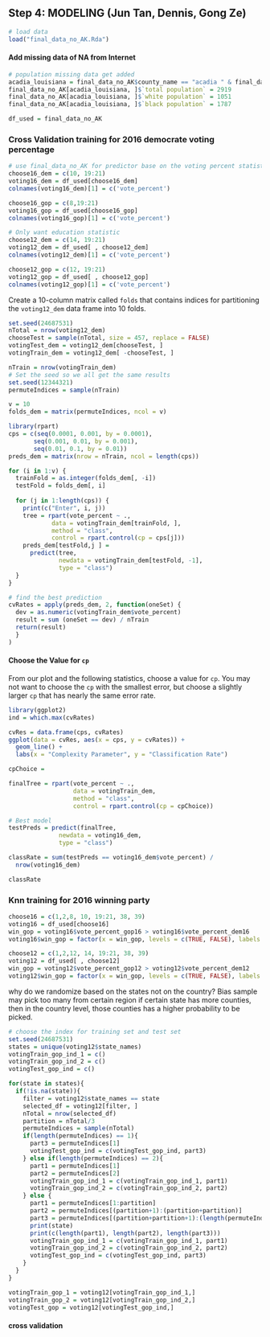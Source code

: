 
## Step 4: MODELING (Jun Tan, Dennis, Gong Ze)
```r
# load data
load("final_data_no_AK.Rda")
```


#### Add missing data of NA from Internet
```r
# population missing data get added 
acadia_louisiana = final_data_no_AK$county_name == "acadia " & final_data_no_AK$state_names == "louisiana"
final_data_no_AK[acadia_louisiana, ]$`total population` = 2919
final_data_no_AK[acadia_louisiana, ]$`white population` = 1051
final_data_no_AK[acadia_louisiana, ]$`black population` = 1787

df_used = final_data_no_AK
```


### Cross Validation training for 2016 democrate voting percentage
```r
# use final_data_no_AK for predictor base on the voting percent statistic from 12 with population feature. Voting percent statistic from 16 is used for Testing
choose16_dem = c(10, 19:21)
voting16_dem = df_used[choose16_dem]
colnames(voting16_dem)[1] = c('vote_percent')

choose16_gop = c(8,19:21)
voting16_gop = df_used[choose16_gop]
colnames(voting16_gop)[1] = c('vote_percent')

# Only want education statistic
choose12_dem = c(14, 19:21)
voting12_dem = df_used[ , choose12_dem]
colnames(voting12_dem)[1] = c('vote_percent')

choose12_gop = c(12, 19:21)
voting12_gop = df_used[ , choose12_gop]
colnames(voting12_gop)[1] = c('vote_percent')

```

Create a 10-column matrix called `folds` that contains indices for partitioning the `voting12_dem` data frame into 10 folds.

```r
set.seed(24687531)
nTotal = nrow(voting12_dem)
chooseTest = sample(nTotal, size = 457, replace = FALSE)
votingTest_dem = voting12_dem[chooseTest, ]
votingTrain_dem = voting12_dem[ -chooseTest, ]

nTrain = nrow(votingTrain_dem)
# Set the seed so we all get the same results
set.seed(12344321)
permuteIndices = sample(nTrain)

v = 10
folds_dem = matrix(permuteIndices, ncol = v)
```



```r
library(rpart)
cps = c(seq(0.0001, 0.001, by = 0.0001), 
       seq(0.001, 0.01, by = 0.001),
       seq(0.01, 0.1, by = 0.01))
preds_dem = matrix(nrow = nTrain, ncol = length(cps))

for (i in 1:v) {
  trainFold = as.integer(folds_dem[, -i])
  testFold = folds_dem[, i]
  
  for (j in 1:length(cps)) {
    print(c("Enter", i, j))
    tree = rpart(vote_percent ~ .,
            data = votingTrain_dem[trainFold, ], 
            method = "class",
            control = rpart.control(cp = cps[j]))
    preds_dem[testFold,j ] = 
      predict(tree, 
              newdata = votingTrain_dem[testFold, -1],
              type = "class")
  }
}
```


```r
# find the best prediction
cvRates = apply(preds_dem, 2, function(oneSet) {
  dev = as.numeric(votingTrain_dem$vote_percent)
  result = sum (oneSet == dev) / nTrain
  return(result)
  }
)
```


#### Choose the Value for `cp`

From our plot and the following statistics, choose a value for `cp`.  You may not want to choose the `cp` with the smallest error, but choose a slightly larger `cp` that has nearly the same error rate.

```r
library(ggplot2)
ind = which.max(cvRates)

cvRes = data.frame(cps, cvRates)
ggplot(data = cvRes, aes(x = cps, y = cvRates)) +
  geom_line() + 
  labs(x = "Complexity Parameter", y = "Classification Rate")
```


```r
cpChoice = 

finalTree = rpart(vote_percent ~ .,
                  data = votingTrain_dem, 
                  method = "class",
                  control = rpart.control(cp = cpChoice))

# Best model
testPreds = predict(finalTree, 
              newdata = voting16_dem,
              type = "class")

classRate = sum(testPreds == voting16_dem$vote_percent) / 
  nrow(voting16_dem)

classRate
```


### Knn training for 2016 winning party
```r
choose16 = c(1,2,8, 10, 19:21, 38, 39)
voting16 = df_used[choose16]
win_gop = voting16$vote_percent_gop16 > voting16$vote_percent_dem16
voting16$win_gop = factor(x = win_gop, levels = c(TRUE, FALSE), labels = c(1, 2))

choose12 = c(1,2,12, 14, 19:21, 38, 39)
voting12 = df_used[ , choose12]
win_gop = voting12$vote_percent_gop12 > voting12$vote_percent_dem12
voting12$win_gop = factor(x = win_gop, levels = c(TRUE, FALSE), labels = c(1, 2))
```

why do we randomize based on the states not on the country?
Bias sample may pick too many from certain region if certain state has more counties, then in the country level, those counties has a higher probability to be picked.


```r
# choose the index for training set and test set
set.seed(24687531)
states = unique(voting12$state_names)
votingTrain_gop_ind_1 = c()
votingTrain_gop_ind_2 = c()
votingTest_gop_ind = c()

for(state in states){
  if(!is.na(state)){
    filter = voting12$state_names == state
    selected_df = voting12[filter, ]
    nTotal = nrow(selected_df)
    partition = nTotal/3
    permuteIndices = sample(nTotal)
    if(length(permuteIndices) == 1){
      part3 = permuteIndices[1]
      votingTest_gop_ind = c(votingTest_gop_ind, part3)
    } else if(length(permuteIndices) == 2){
      part1 = permuteIndices[1]
      part2 = permuteIndices[2]
      votingTrain_gop_ind_1 = c(votingTrain_gop_ind_1, part1)
      votingTrain_gop_ind_2 = c(votingTrain_gop_ind_2, part2)
    } else {
      part1 = permuteIndices[1:partition]
      part2 = permuteIndices[(partition+1):(partition+partition)]
      part3 = permuteIndices[(partition+partition+1):(length(permuteIndices))]
      print(state)
      print(c(length(part1), length(part2), length(part3)))
      votingTrain_gop_ind_1 = c(votingTrain_gop_ind_1, part1)
      votingTrain_gop_ind_2 = c(votingTrain_gop_ind_2, part2)
      votingTest_gop_ind = c(votingTest_gop_ind, part3)
    }
  }
}

votingTrain_gop_1 = voting12[votingTrain_gop_ind_1,]
votingTrain_gop_2 = voting12[votingTrain_gop_ind_2,]
votingTest_gop = voting12[votingTest_gop_ind,]
```

#### cross validation
```r


```